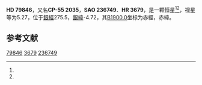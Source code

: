 {{Starbox begin
| name = HD 79846
}}
{{Starbox observe
| epoch = [[J2000.0|J2000.0]]
| constell = {{星座名待查}}<ref name=SIMBAD>{{cite web
 | url=http://simbad.u-strasbg.fr/simbad/sim-id?Ident=HR+3679
 | title =Pulsating variable Star
 | publisher=Centre de Données astronomiques de Strasbourg
 | work=SIMBAD
 | accessdate=2012-07-13}}</ref><ref name=DATA>{{cite web
 | url=http://vizier.u-strasbg.fr/viz-bin/VizieR-5?-out.add=.&-source=5050&-corr=PK=HR&-out.max=9999&HR=3679
 | title=VizieR Detailed Page
 | accessdate=2012-07-13
 | archive-date=2016-03-05
 | archive-url=https://web.archive.org/web/20160305003350/http://vizier.u-strasbg.fr/viz-bin/VizieR-5?-out.add=.&-source=5050&-corr=PK=HR&-out.max=9999&HR=3679
 | dead-url=no
 }}</ref>
| 星官 = 
| ra = {{RA|9|14|18}}<ref name=SIMBAD /><ref name=DATA />
| dec = {{DEC|-55|34|11}}<ref name=SIMBAD /><ref name=DATA />
| appmag_v = 5.27<ref name=SIMBAD /><ref name=DATA />
}}
{{Starbox character
| class = G8II-III<ref name=SIMBAD /><ref name=DATA />
| b-v = 0.99<ref name=SIMBAD /><ref name=DATA />
| u-b = <ref name=SIMBAD /><ref name=DATA />
| r-i = <ref name=SIMBAD /><ref name=DATA />
| variable = 
}}
{{Starbox astrometry
| radial_v = 
| prop_mo_ra = 9
| parallax = 0.015
| p_error = 
}}
{{Starbox catalog
| names =CP-55 2035，[[SAO星表|SAO]] 236749，[[HD星表|HD]] 79846，[[HR星表|HR]] 3679}}
{{Starbox reference |Simbad=HR+3679}}
{{Starbox end}}

'''HD 79846'''，又名'''CP-55 2035'''，'''SAO 236749'''、'''HR 3679'''，是一颗恒星<ref name=SIMBAD /><ref name=DATA />，视星等为5.27，位于[[銀道座標系|銀經]]275.5，[[銀道座標系|銀緯]]-4.72，其[[B1900.0|B1900.0]]坐标为赤經{{RA|9|11|20}}，赤緯{{DEC|-55|-4.72|19}}。

== 参考文献 ==
{{reflist}}

{{star-stub}}

[[Category:HD和HDE天體|79846]]
[[Category:HR天體|3679]]
[[Category:SAO天體|236749]]